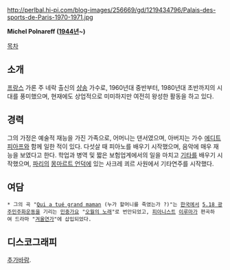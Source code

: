 http://perlbal.hi-pi.com/blog-images/256669/gd/1219434796/Palais-des-sports-de-Paris-1970-1971.jpg

'''Michel Polnareff ([[1944년]]~)'''


[[목차]]

== 소개 ==

[[프랑스]] 가론 주 네락 출신의 [[샹송]] 가수로, 1960년대 중반부터, 1980년대 초반까지의 시대를 풍미했으며, 현재에도 상업적으로 미미하지만 여전히 왕성한 활동을 하고 있다.

== 경력 ==

그의 가정은 예술적 재능을 가진 가족으로, 어머니는 댄서였으며, 아버지는 가수 [[에디트 피아프]]와 함께 일한 적이 있다. 다섯살 때 피아노를 배우기 시작했으며, 음악에 매우 재능을 보였다고 한다. 학업과 병역 및 짧은 보험업계에서의 일을 마치고 [[기타]]를 배우기 시작했으며, [[파리]]의 [[몽마르트 언덕]]에 있는 사크레 쾨르 사원에서 기타연주를 시작했다.

== 여담 ==

 * 그의 곡 "[http://www.youtube.com/watch?v=ViH-SoKlRDs Qui a tué grand maman] (누가 할머니를 죽였는가 ?)"는 [[한국]]에서 [[5.18 광주민주화운동]]을 기리는 [[민중가요]] "[[오월의 노래]]"로 번안되었고, [[피아니스트]] [[이루마]]가 편곡하여 드라마 "[[겨울연가]]"에 삽입되었다.


== 디스코그래피 ==

[[추가바람]].
